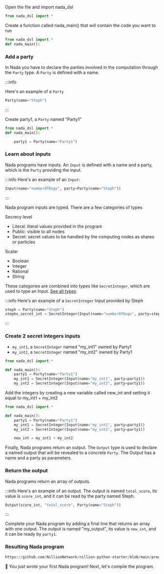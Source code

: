 Open the file and import nada_dsl

```python
from nada_dsl import *
```

Create a function called nada_main() that will contain the code you want to run

```python
from nada_dsl import *
def nada_main():
```

### Add a party

In Nada you have to declare the parties involved in the computation through the `Party` type. A `Party` is defined with a name.

:::info

Here's an example of a `Party`

```python
Party(name="Steph")
```

:::

Create party1, a `Party` named "Party1"

```python
from nada_dsl import *
def nada_main():

    party1 = Party(name="Party1")
```

### Learn about inputs

Nada programs have inputs. An `Input` is defined with a name and a party, which is the `Party` providing the input.

:::info
Here's an example of an `Input`:

```python
Input(name="numberOfDogs", party=Party(name="Steph"))
```

:::

Nada program inputs are typed. There are a few categories of types

Secrecy level

- Literal: literal values provided in the program
- Public: visible to all nodes
- Secret: secret values to be handled by the computing nodes as shares or particles

Scalar

- Boolean
- Integer
- Rational
- String

These categories are combined into types like `SecretInteger`, which are used to type an Input. [See all types](/nada-lang-types)

:::info
Here's an example of a `SecretInteger` Input provided by Steph

```python
steph = Party(name="Steph")
stephs_secret_int = SecretInteger(Input(name="numberOfDogs", party=steph))
```

:::

### Create 2 secret integers inputs

- `my_int1`, a `SecretInteger` named "my_int1" owned by Party1
- `my_int2`, a `SecretInteger` named "my_int2" owned by Party1

```python
from nada_dsl import *

def nada_main():
    party1 = Party(name="Party1")
    my_int1 = SecretInteger(Input(name="my_int1", party=party1))
    my_int2 = SecretInteger(Input(name="my_int2", party=party1))
```

Add the integers by creating a new variable called new_int and setting it equal to my_int1 + my_int2

```python
from nada_dsl import *

def nada_main():
    party1 = Party(name="Party1")
    my_int1 = SecretInteger(Input(name="my_int1", party=party1))
    my_int2 = SecretInteger(Input(name="my_int2", party=party1))

    new_int = my_int1 + my_int2
```

Finally, Nada programs return an output. The `Output` type is used to declare a named output that will be revealed to a concrete `Party`. The Output has a name and a party as parameters.

### Return the output

Nada programs return an array of outputs.

:::info
Here's an example of an output. The output is named `total_score`, its value is `score_int`, and it can be read by the party named Steph.

```python
Output(score_int, "total_score", Party(name="Steph"))
```

:::

Complete your Nada program by adding a final line that returns an array with one output. The output is named "my_output", its value is `new_int`, and it can be ready by `party1`.

### Resulting Nada program

```python reference showGithubLink
https://github.com/NillionNetwork/nillion-python-starter/blob/main/programs/tiny_secret_addition_complete.py
```

🎉 You just wrote your first Nada program! Next, let's compile the program.
